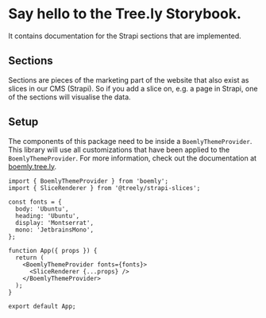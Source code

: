 
<Meta title="Introduction" />

# Say hello to the Tree.ly Storybook.

It contains documentation for the Strapi sections that are implemented.

## Sections

Sections are pieces of the marketing part of the website that also exist as slices
in our CMS (Strapi). So if you add a slice on, e.g. a page in Strapi,
one of the sections will visualise the data.

## Setup

The components of this package need to be inside a `BoemlyThemeProvider`.
This library will use all customizations that have been applied to the `BoemlyThemeProvider`.
For more information, check out the documentation at [boemly.tree.ly](https://boemly.tree.ly/).

```tsx
import { BoemlyThemeProvider } from 'boemly';
import { SliceRenderer } from '@treely/strapi-slices';

const fonts = {
  body: 'Ubuntu',
  heading: 'Ubuntu',
  display: 'Montserrat',
  mono: 'JetbrainsMono',
};

function App({ props }) {
  return (
    <BoemlyThemeProvider fonts={fonts}>
      <SliceRenderer {...props} />
    </BoemlyThemeProvider>
  );
}

export default App;
```

